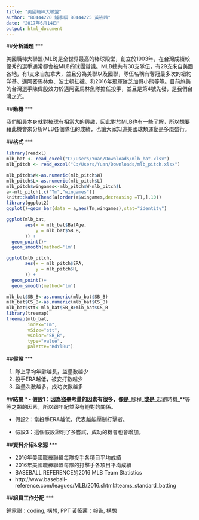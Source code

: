 ```yaml
---
title: "美國職棒大聯盟"
author: "B0444220 鍾家祺 B0444225 黃筱茜"
date: "2017年6月14日"
output: html_document
---
```




##**分析議題**
***

美國職棒大聯盟(MLB)是全世界最高的棒球殿堂，創立於1903年，在台灣成績較優秀的選手通常都會被MLB的球團賞識。MLB總共有30支隊伍，有29支來自美國各地，有1支來自加拿大，並且分為美聯以及國聯，隊伍名稱有奪冠最多次的紐約洋基、邁阿密馬林魚、波士頓紅襪、和2016年冠軍隊芝加哥小熊等等。目前旅美的台灣選手陳偉殷效力於邁阿密馬林魚隊擔任投手，並且是第4號先發，是我們台灣之光。



##**動機**
***

我們組員本身就對棒球有相當大的興趣，因此對於MLB也有一些了解，所以想要藉此機會來分析MLB各個隊伍的成績，也讓大家知道美國球類運動是多麼盛行。


##**格式**
***
```r
library(readxl)
mlb_bat <- read_excel("C:/Users/Yuan/Downloads/mlb_bat.xlsx")
mlb_pitch <- read_excel("C:/Users/Yuan/Downloads/mlb_pitch.xlsx")

mlb_pitch$W<-as.numeric(mlb_pitch$W) 
mlb_pitch$L<-as.numeric(mlb_pitch$L) 
mlb_pitch$wingames<-mlb_pitch$W-mlb_pitch$L 
a<-mlb_pitch[,c("Tm","wingames")] 
knitr::kable(head(a[order(a$wingames,decreasing =T),],10))
library(ggplot2)
ggplot()+geom_bar(data = a,aes(Tm,wingames),stat="identity")

```

```r
ggplot(mlb_bat, 
       aes(x = mlb_bat$BatAge, 
           y = mlb_bat$SB_B,
       )) + 
  geom_point()+
  geom_smooth(method='lm')
```

```r
ggplot(mlb_pitch, 
       aes(x = mlb_pitch$ERA, 
           y = mlb_pitch$H,
       )) + 
  geom_point()+
  geom_smooth(method='lm')
```

```r
mlb_bat$SB_B<-as.numeric(mlb_bat$SB_B)
mlb_bat$CS_B<-as.numeric(mlb_bat$CS_B)
mlb_bat$stt<-mlb_bat$SB_B+mlb_bat$CS_B
library(treemap)
treemap(mlb_bat,
        index="Tm",
        vSize="stt",
        vColor="SB_B", 
        type="value",
        palette="RdYlBu")

```

##**假設**
***

1. 隊上平均年齡越長，盜壘數越少
2. 投手ERA越低，被安打數越少
3. 盜壘次數越多，成功次數越多


##**結果**
***
- 假設1：因為盜壘考量的因素有很多，像是**_腳程_**或是**_起跑時機_**等等之類的因素，所以跟年紀並沒有絕對的關係。

- 假設2：當投手ERA越低，代表越能壓制打擊者。

- 假設3：這個假設證明了多嘗試，成功的機會也會增加。




##**資料介紹&來源**
***

- 2016年美國職棒聯盟每隊投手各項目平均成績 
- 2016年美國職棒聯盟每隊的打擊手各項目平均成績 
- BASEBALL REFERENCE的2016 MLB Team Statistics
- http://www.baseball-reference.com/leagues/MLB/2016.shtml#teams_standard_batting


##**組員工作分配**
***

鍾家祺：coding, 構想, PPT
黃筱茜：報告, 構想



